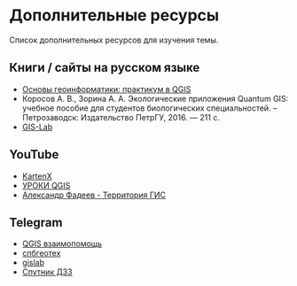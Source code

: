 # Дополнительные ресурсы {.unnumbered}

Список дополнительных ресурсов для изучения темы.

## Книги / сайты на русском языке
 - [Основы геоинформатики: практикум в QGIS](https://aentin.github.io/qgis-course/)
 - Коросов А. В., Зорина А. А. Экологические приложения Quantum GIS: учебное пособие для студентов биологических специальностей. – Петрозаводск: Издательство ПетрГУ, 2016. ― 211 с.
 - [GIS-Lab](https://gis-lab.info/)
 
## YouTube
 - [KartenX](https://www.youtube.com/@KartenX/featured)
 - [УРОКИ QGIS](https://www.youtube.com/@urokiqgis)
 - [Александр Фадеев - Территория ГИС](https://www.youtube.com/@territoriyagis)

## Telegram
 - [QGIS взаимопомощь](https://t.me/QGIS_mutual_aid)
 - [спбгеотех](https://t.me/spbgeotex)
 - [gislab](https://t.me/gislab)
 - [Спутник ДЗЗ](https://t.me/sputnikDZZ)







